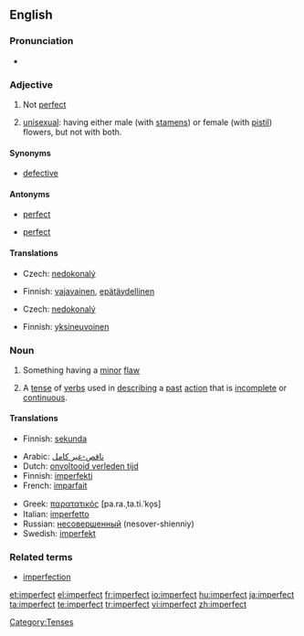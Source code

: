 ==English==

===Pronunciation===
* {{a|US}} {{IPA|/ɪmˈpɝːfɪkt/|/ɪmˈpɝːfɛkt/}}
*: {{audio|en-us-imperfect.ogg|Audio (US)}}

===Adjective===
{{en-adj}}

# Not [[perfect]]
# {{botany}} [[unisexual]]: having either male (with [[stamen]]s) or female (with [[pistil]]) flowers, but not with both.

====Synonyms====
* [[defective]]

====Antonyms====
* {{sense|not perfect}} [[perfect]]
* {{sense|unisexual}} [[perfect]]

====Translations====
{{trans-top|not perfect}}
* Czech: [[nedokonalý]] {{m}}
{{trans-mid}}
* Finnish: [[vajavainen]], [[epätäydellinen]]
{{trans-bottom}}

{{trans-top|unisexual}}
* Czech: [[nedokonalý]] {{m}}
{{trans-mid}}
* Finnish: [[yksineuvoinen]]
{{trans-bottom}}

===Noun===
{{en-noun}}

# Something having a [[minor]] [[flaw]]
# {{grammar}} A [[tense]] of [[verbs]] used in [[describing]] a [[past]] [[action]] that is [[incomplete]] or [[continuous]].

====Translations====
{{trans-top|something having a minor flaw}}
* Finnish: [[sekunda]]
{{trans-mid}}
{{trans-bottom}}

{{trans-top|past tense}}
* Arabic: [[ناقص-غير كامل]]
* Dutch: [[onvoltooid verleden tijd]] {{m}}
* Finnish: [[imperfekti]]
* French: [[imparfait]] {{m}}
{{trans-mid}}
* Greek: [[παρατατικός]] [pa.ra.ˌta.ti.ˈko̞s] {{m}}
* Italian: [[imperfetto]] {{m}}
* Russian: [[несовершенный]] (nesover-shienniy) {{m}}
* Swedish: [[imperfekt]]
{{trans-bottom}}

===Related terms===
* [[imperfection]]

[[Category:Tenses]]

[[et:imperfect]]
[[el:imperfect]]
[[fr:imperfect]]
[[io:imperfect]]
[[hu:imperfect]]
[[ja:imperfect]]
[[ta:imperfect]]
[[te:imperfect]]
[[tr:imperfect]]
[[vi:imperfect]]
[[zh:imperfect]]